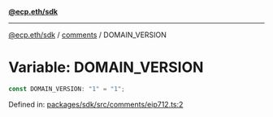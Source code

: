 [**@ecp.eth/sdk**](../../index.mdx)

***

[@ecp.eth/sdk](/sdk-reference/index.mdx) / [comments](/sdk-reference/comments/index.mdx) / DOMAIN\_VERSION

# Variable: DOMAIN\_VERSION

```ts
const DOMAIN_VERSION: "1" = "1";
```

Defined in: [packages/sdk/src/comments/eip712.ts:2](https://github.com/ecp-eth/comments-monorepo/blob/main/packages/sdk/src/comments/eip712.ts#L2)
